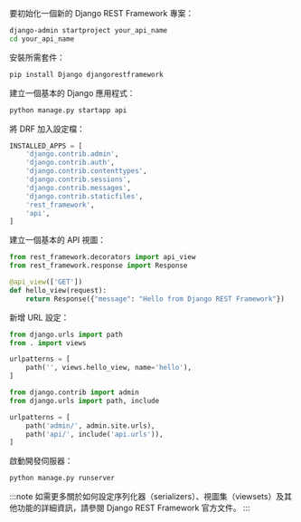 要初始化一個新的 Django REST Framework 專案：

```bash
django-admin startproject your_api_name
cd your_api_name
```

安裝所需套件：

```bash
pip install Django djangorestframework
```

建立一個基本的 Django 應用程式：

```bash
python manage.py startapp api
```

將 DRF 加入設定檔：

```py title="your_api_name/settings.py"
INSTALLED_APPS = [
    'django.contrib.admin',
    'django.contrib.auth',
    'django.contrib.contenttypes',
    'django.contrib.sessions',
    'django.contrib.messages',
    'django.contrib.staticfiles',
    'rest_framework',
    'api',
]
```

建立一個基本的 API 視圖：

```py title="api/views.py"
from rest_framework.decorators import api_view
from rest_framework.response import Response

@api_view(['GET'])
def hello_view(request):
    return Response({"message": "Hello from Django REST Framework"})
```

新增 URL 設定：

```py title="api/urls.py"
from django.urls import path
from . import views

urlpatterns = [
    path('', views.hello_view, name='hello'),
]
```

```py title="your_api_name/urls.py"
from django.contrib import admin
from django.urls import path, include

urlpatterns = [
    path('admin/', admin.site.urls),
    path('api/', include('api.urls')),
]
```

啟動開發伺服器：

```bash
python manage.py runserver
```

:::note
如需更多關於如何設定序列化器（serializers）、視圖集（viewsets）及其他功能的詳細資訊，請參閱 Django REST Framework 官方文件。
:::

